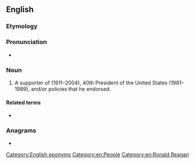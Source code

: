 ==English==

===Etymology===
{{suffix|en|Reagan|ite}}

===Pronunciation===
* {{IPA|en|/ˈɹeɪɡənit/}}

===Noun===
{{en-noun}}

# A supporter of {{w|Ronald Reagan}} (1911–2004), 40th President of the United States (1981–1989), and/or policies that he endorsed.

====Related terms====
* {{l|en|Trumpist}}

===Anagrams===
* {{anagrams|en|a=aaeeginrt|retainage}}

[[Category:English eponyms]]
[[Category:en:People]]
[[Category:en:Ronald Reagan]]